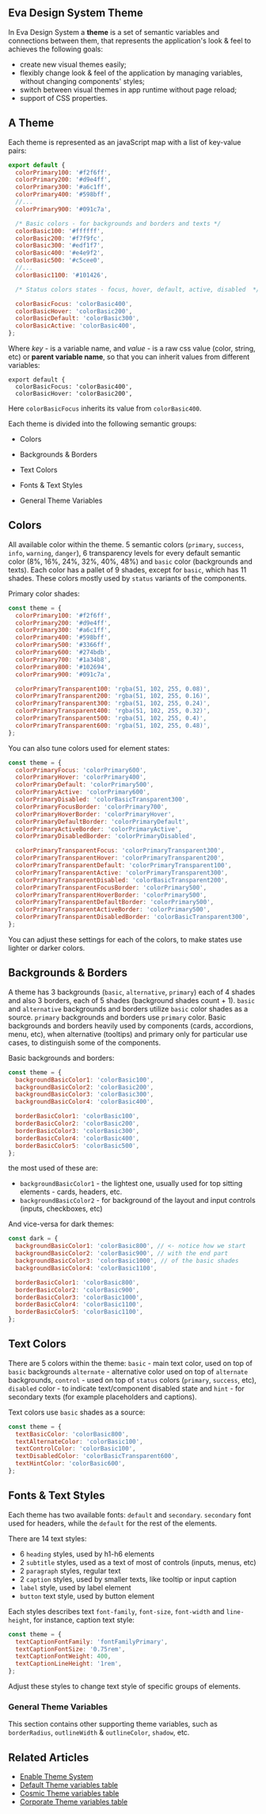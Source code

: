 
<SEO title="Theme System" />

<MdxCard>

## Eva Design System Theme

In Eva Design System a **theme** is a set of semantic variables and connections between them, that represents the application's look & feel to achieves the following goals:

- create new visual themes easily;
- flexibly change look & feel of the application by managing variables, without changing components' styles;
- switch between visual themes in app runtime without page reload;
- support of CSS properties.

## A Theme

Each theme is represented as an javaScript map with a list of key-value pairs:

```js
export default {
  colorPrimary100: '#f2f6ff',
  colorPrimary200: '#d9e4ff',
  colorPrimary300: '#a6c1ff',
  colorPrimary400: '#598bff',
  //...
  colorPrimary900: '#091c7a',

  /* Basic colors - for backgrounds and borders and texts */
  colorBasic100: '#ffffff',
  colorBasic200: '#f7f9fc',
  colorBasic300: '#edf1f7',
  colorBasic400: '#e4e9f2',
  colorBasic500: '#c5cee0',
  //...
  colorBasic1100: '#101426',

  /* Status colors states - focus, hover, default, active, disabled  */

  colorBasicFocus: 'colorBasic400',
  colorBasicHover: 'colorBasic200',
  colorBasicDefault: 'colorBasic300',
  colorBasicActive: 'colorBasic400',
};
```

Where _key_ - is a variable name, and _value_ - is a raw css value (color, string, etc) or **parent variable name**, so that you can inherit values from different variables:

```js{2}
export default {
  colorBasicFocus: 'colorBasic400',
  colorBasicHover: 'colorBasic200',
```

Here `colorBasicFocus` inherits its value from `colorBasic400`.

Each theme is divided into the following semantic groups:

- Colors

- Backgrounds & Borders

- Text Colors

- Fonts & Text Styles

- General Theme Variables

## Colors

All available color within the theme. 5 semantic colors (`primary`, `success`, `info`, `warning`, `danger`), 6 transparency levels for every default semantic color (8%, 16%, 24%, 32%, 40%, 48%) and `basic` color (backgrounds and texts). Each color has a pallet of 9 shades, except for `basic`, which has 11 shades. These colors mostly used by `status` variants of the components.

Primary color shades:

```js
const theme = {
  colorPrimary100: '#f2f6ff',
  colorPrimary200: '#d9e4ff',
  colorPrimary300: '#a6c1ff',
  colorPrimary400: '#598bff',
  colorPrimary500: '#3366ff',
  colorPrimary600: '#274bdb',
  colorPrimary700: '#1a34b8',
  colorPrimary800: '#102694',
  colorPrimary900: '#091c7a',

  colorPrimaryTransparent100: 'rgba(51, 102, 255, 0.08)',
  colorPrimaryTransparent200: 'rgba(51, 102, 255, 0.16)',
  colorPrimaryTransparent300: 'rgba(51, 102, 255, 0.24)',
  colorPrimaryTransparent400: 'rgba(51, 102, 255, 0.32)',
  colorPrimaryTransparent500: 'rgba(51, 102, 255, 0.4)',
  colorPrimaryTransparent600: 'rgba(51, 102, 255, 0.48)',
};
```

You can also tune colors used for element states:

```js
const theme = {
  colorPrimaryFocus: 'colorPrimary600',
  colorPrimaryHover: 'colorPrimary400',
  colorPrimaryDefault: 'colorPrimary500',
  colorPrimaryActive: 'colorPrimary600',
  colorPrimaryDisabled: 'colorBasicTransparent300',
  colorPrimaryFocusBorder: 'colorPrimary700',
  colorPrimaryHoverBorder: 'colorPrimaryHover',
  colorPrimaryDefaultBorder: 'colorPrimaryDefault',
  colorPrimaryActiveBorder: 'colorPrimaryActive',
  colorPrimaryDisabledBorder: 'colorPrimaryDisabled',

  colorPrimaryTransparentFocus: 'colorPrimaryTransparent300',
  colorPrimaryTransparentHover: 'colorPrimaryTransparent200',
  colorPrimaryTransparentDefault: 'colorPrimaryTransparent100',
  colorPrimaryTransparentActive: 'colorPrimaryTransparent300',
  colorPrimaryTransparentDisabled: 'colorBasicTransparent200',
  colorPrimaryTransparentFocusBorder: 'colorPrimary500',
  colorPrimaryTransparentHoverBorder: 'colorPrimary500',
  colorPrimaryTransparentDefaultBorder: 'colorPrimary500',
  colorPrimaryTransparentActiveBorder: 'colorPrimary500',
  colorPrimaryTransparentDisabledBorder: 'colorBasicTransparent300',
};
```

You can adjust these settings for each of the colors, to make states use lighter or darker colors.

## Backgrounds & Borders

A theme has 3 backgrounds (`basic`, `alternative`, `primary`) each of 4 shades and also 3 borders, each of 5 shades (background shades count + 1). `basic` and `alternative` backgrounds and borders utilize `basic` color shades as a source. `primary` backgrounds and borders use `primary` color. Basic backgrounds and borders heavily used by components (cards, accordions, menu, etc), when alternative (tooltips) and primary only for particular use cases, to distinguish some of the components.

Basic backgrounds and borders:

```js
const theme = {
  backgroundBasicColor1: 'colorBasic100',
  backgroundBasicColor2: 'colorBasic200',
  backgroundBasicColor3: 'colorBasic300',
  backgroundBasicColor4: 'colorBasic400',

  borderBasicColor1: 'colorBasic100',
  borderBasicColor2: 'colorBasic200',
  borderBasicColor3: 'colorBasic300',
  borderBasicColor4: 'colorBasic400',
  borderBasicColor5: 'colorBasic500',
};
```

the most used of these are:

- `backgroundBasicColor1` - the lightest one, usually used for top sitting elements - cards, headers, etc.
- `backgroundBasicColor2` - for background of the layout and input controls (inputs, checkboxes, etc)

And vice-versa for dark themes:

```js
const dark = {
  backgroundBasicColor1: 'colorBasic800', // <- notice how we start
  backgroundBasicColor2: 'colorBasic900', // with the end part
  backgroundBasicColor3: 'colorBasic1000', // of the basic shades
  backgroundBasicColor4: 'colorBasic1100',

  borderBasicColor1: 'colorBasic800',
  borderBasicColor2: 'colorBasic900',
  borderBasicColor3: 'colorBasic1000',
  borderBasicColor4: 'colorBasic1100',
  borderBasicColor5: 'colorBasic1100',
};
```

## Text Colors

There are 5 colors within the theme: `basic` - main text color, used on top of `basic` backgrounds `alternate` - alternative color used on top of `alternate` backgrounds, `control` - used on top of `status` colors (`primary`, `success`, etc), `disabled` color - to indicate text/component disabled state and `hint` - for secondary texts (for example placeholders and captions).

Text colors use `basic` shades as a source:

```js
const theme = {
  textBasicColor: 'colorBasic800',
  textAlternateColor: 'colorBasic100',
  textControlColor: 'colorBasic100',
  textDisabledColor: 'colorBasicTransparent600',
  textHintColor: 'colorBasic600',
};
```

## Fonts & Text Styles

Each theme has two available fonts: `default` and `secondary`. `secondary` font used for headers, while the `default` for the rest of the elements.

There are 14 text styles:

- 6 `heading` styles, used by h1-h6 elements
- 2 `subtitle` styles, used as a text of most of controls (inputs, menus, etc)
- 2 `paragraph` styles, regular text
- 2 `caption` styles, used by smaller texts, like tooltip or input caption
- `label` style, used by label element
- `button` text style, used by button element

Each styles describes text `font-family`, `font-size`, `font-width` and `line-height`, for instance, caption text style:

```js
const theme = {
  textCaptionFontFamily: 'fontFamilyPrimary',
  textCaptionFontSize: '0.75rem',
  textCaptionFontWeight: 400,
  textCaptionLineHeight: '1rem',
};
```

Adjust these styles to change text style of specific groups of elements.

### General Theme Variables

This section contains other supporting theme variables, such as `borderRadius`, `outlineWidth` & `outlineColor`, `shadow`, etc.

## Related Articles

- [Enable Theme System](/themes/enable-theme-system)
- [Default Theme variables table](/themes/default)
- [Cosmic Theme variables table](/themes/cosmic)
- [Corporate Theme variables table](/themes/corporate)

</MdxCard>
